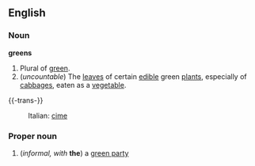 ==English==
===Noun===
'''greens'''

#Plural of [[green]].
#(''uncountable'') The [[leaf|leaves]] of certain [[edible]] green [[plant]]s, especially of [[cabbage]]s, eaten as a [[vegetable]].

{{-trans-}}
:Italian: [[cime]] {{f}} {{p}}

===Proper noun===

#(''informal, with'' '''the''') a [[green party]]